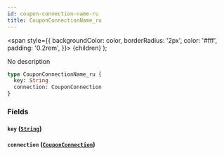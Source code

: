 ```yaml
---
id: coupon-connection-name-ru
title: CouponConnectionName_ru
---
```


<span
style={{
      backgroundColor: color,
      borderRadius: '2px',
      color: '#fff',
      padding: '0.2rem',
    }}>
{children}
</span>
);

No description

```graphql
type CouponConnectionName_ru {
  key: String
  connection: CouponConnection
}
```

### Fields

#### `key` ([`String`](/v1/scalars/string))

#### `connection` ([`CouponConnection`](/v1/objects/coupon-connection))
